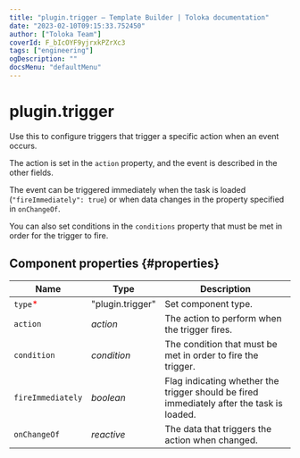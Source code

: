 ```yaml
---
title: "plugin.trigger — Template Builder | Toloka documentation"
date: "2023-02-10T09:15:33.752450"
author: ["Toloka Team"]
coverId: F_bIcOYF9yjrxkPZrXc3
tags: ["engineering"]
ogDescription: ""
docsMenu: "defaultMenu"
---
```


# plugin.trigger

Use this to configure triggers that trigger a specific action when an event occurs.

The action is set in the `action` property, and the event is described in the other fields.

The event can be triggered immediately when the task is loaded (`"fireImmediately": true`) or when data changes in the property specified in `onChangeOf`.

You can also set conditions in the `conditions` property that must be met in order for the trigger to fire.

## Component properties {#properties}

**Name** | **Type** | **Description**
----- | ----- | -----
`type`<span style="color: red">\*</span> | "plugin.trigger" | Set component type.
`action` | _action_ | The action to perform when the trigger fires.
`condition` | _condition_ | The condition that must be met in order to fire the trigger.
`fireImmediately` | _boolean_ | Flag indicating whether the trigger should be fired immediately after the task is loaded.
`onChangeOf` | _reactive_ | The data that triggers the action when changed.
